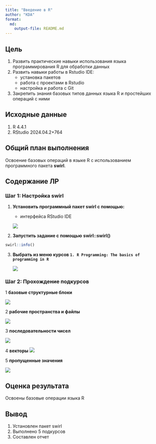```yaml
---
title: "Введение в R"
author: "KDA"
format: 
  md:
    output-file: README.md
---
```


## Цель

1.  Развить практические навыки использования языка программирования R для обработки данных
2.  Развить навыки работы в Rstudio IDE:
    -   установка пакетов
    -   работа с проектами в Rstudio
    -   настройка и работа с Git
3.  Закрепить знания базовых типов данных языка R и простейших операций с ними

## ️Исходные данные

1.  R 4.4.1
2.  RStudio 2024.04.2+764

## ️Общий план выполнения

Освоение базовых операций в языке R с использованием программного пакета **swirl**.

## Содержание ЛР

### Шаг 1: Настройка swirl

1.  **Установить программный пакет swirl с помощью:**

    -   интерфейса RStudio IDE

    ![](./images/1.png)

2.  **Запустить задание с помощью** **swirl::swirl()**

```r
swirl::info()
```

3.  **Выбрать из меню курсов `1. R Programming: The basics of programming in R`**

    ![](./images/2.png)

### Шаг 2: Прохождение подкурсов

1 **базовые структурные блоки**

         
![](./images/3.png)

2 **рабочие пространства и файлы**

        
![](./images/4.png)


3 **последовательности чисел**

        
![](./images/5.png)


4 **векторы** 
![](./images/6.png)

5 **пропущенные значения**

         
![](./images/7.png)


## ️Оценка результата

Освоены базовые операции языка R

## ️Вывод

1.  Установлен пакет swirl
2.  Выполнено 5 подкурсов
3.  Составлен отчет
